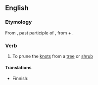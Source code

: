 {{rfv|dictionary word only?}}
==English==

===Etymology===
From {{etyl|la}} {{term|lang=la|abnodatus}}, past participle of {{term|lang=la|abnodare}}, from {{term|lang=la|ab}} + {{term|lang=la|nodus||knot}}.

===Verb===
{{en-verb|abnodat|ing}}

# {{transitive|rare}} To prune the [[knot]]s from a [[tree]] or [[shrub]]

====Translations====
{{trans-top|prune the knots from a tree}}
* Finnish: {{t-|fi|oksia}}
{{trans-mid}}
{{trans-bottom}}